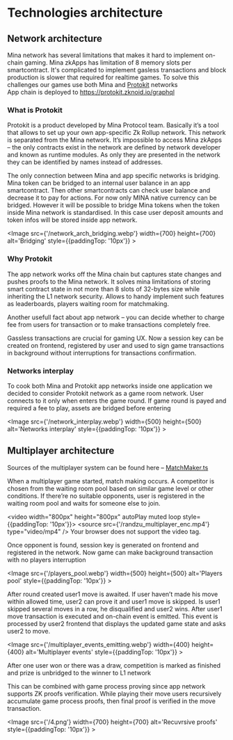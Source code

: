 
# Technologies architecture


## Network architecture

Mina network has several limitations that makes it hard to implement on-chain gaming.
Mina zkApps has limitation of 8 memory slots per smartcontract. 
It's complicated to implement gasless transactions and block production is slower that required for realtime games.
To solve this challenges our games use both Mina and [Protokit](https://protokit.dev/) networks<br />
App chain is deployed to https://protokit.zknoid.io/graphql

### What is Protokit

Protokit is a product developed by Mina Protocol team. 
Basically it’s a tool that allows to set up your own app-specific Zk Rollup network. 
This network is separated from the Mina network. 
It’s impossible to access Mina zkApps – the only contracts exist in the network are defined by network developer and known as runtime modules. 
As only they are presented in the network they can be identified by names instead of addresses.

The only connection between Mina and app specific networks is bridging. 
Mina token can be bridged to an internal user balance in an app smartcontract. 
Then other smartcontracts can check user balance and decrease it to pay for actions. 
For now only MINA native currency can be bridged. 
However it will be possible to bridge Mina tokens when the token inside Mina network is standardised. 
In this case user deposit amounts and token infos will be stored inside app network.

<Image src={'/network_arch_bridging.webp'} width={700} height={700} alt='Bridging' style={{paddingTop: '10px'}} ></Image>

### Why Protokit

The app network works off the Mina chain but captures state changes and pushes proofs to the Mina network. 
It solves mina limitations of storing smart contract state in not more than 8 slots of 32-bytes size while inheriting the L1 network security. 
Allows to handy implement such features as leaderboards, players waiting room for matchmaking.

Another usefull fact about app network – you can decide whether to charge fee from users for transaction or to make transactions completely free. 

Gassless transactions are crucial for gaming UX.
Now a session key can be created on frontend, registered by user and used to sign game transactions in background without interruptions for transactions confirmation.

### Networks interplay

To cook both Mina and Protokit app networks inside one application we decided to consider Protokit network as a game room network. 
User connects to it only when enters the game round. If game round is payed and required a fee to play, assets are bridged before entering

<Image src={'/network_interplay.webp'} width={500} height={500} alt='Networks interplay' style={{paddingTop: '10px'}} ></Image>


## Multiplayer architecture

Sources of the multiplayer system can be found here – [MatchMaker.ts](https://github.com/ZkNoid/zknoid/blob/develop/packages/chain/src/engine/MatchMaker.ts)

When a multiplayer game started, match making occurs. 
A competitor is chosen from the waiting room pool based on similar game level or other conditions. 
If there’re no suitable opponents, user is registered in the waiting room pool and waits for someone else to join. 

<video width="800px" height="800px" autoPlay muted loop style={{paddingTop: '10px'}}>
  <source src={'/randzu_multiplayer_enc.mp4'} type="video/mp4" />
    Your browser does not support the video tag.
</video>

Once opponent is found, session key is generated on frontend and registered in the network. 
Now game can make background transaction with no players interruption

<Image src={'/players_pool.webp'} width={500} height={500} alt='Players pool' style={{paddingTop: '10px'}} ></Image>

After round created user1 move is awaited. 
If user haven’t made his move within allowed time, user2 can prove it and user1 move is skipped. 
Is user1 skipped several moves in a row, he disqualified and user2 wins. 
After user1 move transaction is executed and on-chain event is emitted. 
This event is processed by user2 frontend that displays the updated game state and asks user2 to move.

<Image src={'/multiplayer_events_emitting.webp'} width={400} height={400} alt='Multiplayer events' style={{paddingTop: '10px'}} ></Image>

After one user won or there was a draw, competition is marked as finished and prize is unbridged to the winner to L1 network

This can be combined with game process proving since app network supports ZK proofs verification. 
While playing their move users recursively accumulate game process proofs, then final proof is verified in the move transaction.

<Image src={'/4.png'} width={700} height={700} alt='Recuvrsive proofs' style={{paddingTop: '10px'}} ></Image>